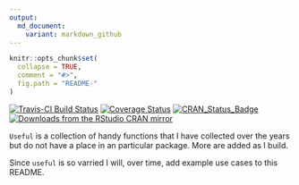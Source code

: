 ```yaml
---
output:
  md_document:
    variant: markdown_github
---
```


<!-- README.md is generated from README.Rmd. Please edit that file -->

```r
knitr::opts_chunk$set(
  collapse = TRUE,
  comment = "#>",
  fig.path = "README-"
)
```

[![Travis-CI Build Status](https://travis-ci.org/jaredlander/useful.svg?branch=master)](https://travis-ci.org/jaredlander/useful)
[![Coverage Status](https://img.shields.io/codecov/c/github/jaredlander/useful/master.svg)](https://codecov.io/github/jaredlander/useful?branch=master)
[![CRAN_Status_Badge](http://www.r-pkg.org/badges/version/useful)](https://cran.r-project.org/package=useful)
[![Downloads from the RStudio CRAN mirror](http://cranlogs.r-pkg.org/badges/useful)](https://cran.r-project.org/package=useful)

`Useful` is a collection of handy functions that I have collected over the years but do not have a place in an particular package.  More are added as I build.

Since `useful` is so varried I will, over time, add example use cases to this README.